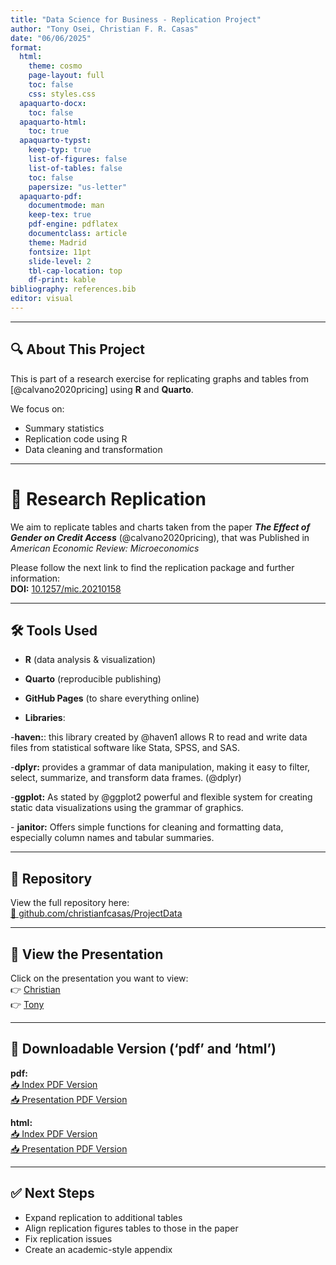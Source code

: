 ```yaml
---
title: "Data Science for Business - Replication Project"
author: "Tony Osei, Christian F. R. Casas"
date: "06/06/2025"
format:
  html:
    theme: cosmo
    page-layout: full
    toc: false
    css: styles.css
  apaquarto-docx: 
    toc: false
  apaquarto-html: 
    toc: true
  apaquarto-typst: 
    keep-typ: true
    list-of-figures: false
    list-of-tables: false
    toc: false
    papersize: "us-letter"
  apaquarto-pdf:
    documentmode: man
    keep-tex: true
    pdf-engine: pdflatex
    documentclass: article
    theme: Madrid
    fontsize: 11pt
    slide-level: 2
    tbl-cap-location: top
    df-print: kable
bibliography: references.bib
editor: visual
---
```


------------------------------------------------------------------------

## 🔍 About This Project

This is part of a research exercise for replicating graphs and tables from [@calvano2020pricing] using **R** and **Quarto**.

We focus on:

-   Summary statistics\
-   Replication code using R\
-   Data cleaning and transformation

------------------------------------------------------------------------

# 🎯 Research Replication

We aim to replicate tables and charts taken from the paper ***The Effect of Gender on Credit Access*** (@calvano2020pricing), that was Published in *American Economic Review: Microeconomics*\

Please follow the next link to find the replication package and further information:\
**DOI:** [10.1257/mic.20210158](https://doi.org/10.1257/mic.20210158)

------------------------------------------------------------------------

## 🛠️ Tools Used

-   **R** (data analysis & visualization)\
-   **Quarto** (reproducible publishing)\
-   **GitHub Pages** (to share everything online)

-   **Libraries**:\ 

-**haven:**: this library created by @haven1 allows R to read and write data files from statistical software like Stata, SPSS, and SAS.\

-**dplyr:** provides a grammar of data manipulation, making it easy to filter, select, summarize, and transform data frames. (@dplyr)\

\-**ggplot:** As stated by @ggplot2 powerful and flexible system for creating static data visualizations using the grammar of graphics.\

\-       **janitor:** Offers simple functions for cleaning and formatting data, especially column names and tabular summaries.

------------------------------------------------------------------------

## 📁 Repository

View the full repository here:\
[🔗 github.com/christianfcasas/ProjectData](https://github.com/christianfcasas/ProjectData)

------------------------------------------------------------------------

## 🎥 View the Presentation
Click on the presentation you want to view:\
👉 [Christian](try.html)\
👉 [Tony](https://rpubs.com/nanaosei95/1317786)

------------------------------------------------------------------------

## 📄 Downloadable Version ('pdf' and 'html')

**pdf:**\
[📥 Index PDF Version](index.pdf)\
[📥 Presentation PDF Version](try.pdf)

**html:**\
[📥 Index PDF Version](index.html)\
[📥 Presentation PDF Version](try.html)

------------------------------------------------------------------------

## ✅ Next Steps

-   Expand replication to additional tables\
-   Align replication figures tables to those in the paper\
-   Fix replication issues\
-   Create an academic-style appendix


